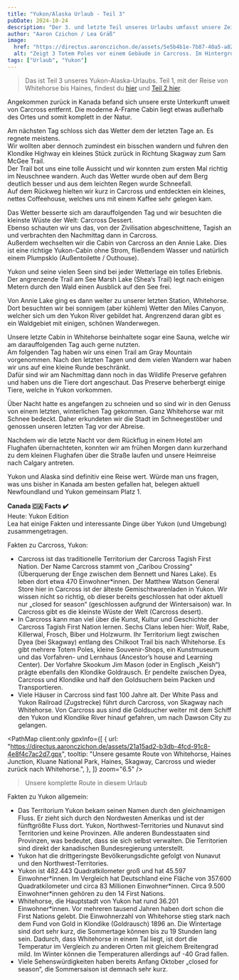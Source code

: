 ```yaml
---
title: "Yukon/Alaska Urlaub - Teil 3"
pubDate: 2024-10-24
description: "Der 3. und letzte Teil unseres Urlaubs umfasst unsere Zeit in Carcross, Whitehorse und Umgebung."
author: "Aaron Czichon / Lea Gräß"
image:
  href: "https://directus.aaronczichon.de/assets/5e5b4b1e-7b87-40a5-a82d-5d8c4baf36be.jpg?quality=70&width=1600"
  alt: "Zeigt 3 Totem Poles vor einem Gebäude in Carcross. Im Hintergrund die Berge und ein blauer Himmel mit ein paar Wolken."
tags: ["Urlaub", "Yukon"]
---
```



> Das ist Teil 3 unseres Yukon-Alaska-Urlaubs. Teil 1, mit der Reise von Whitehorse bis Haines, findest du [hier](https://canada.aaronczichon.de/blog/43-yukon-alaska-part1/) und [Teil 2 hier](https://canada.aaronczichon.de/blog/44-yukon-alaska-part2/).

Angekommen zurück in Kanada befand sich unsere erste Unterkunft unweit von Carcross entfernt. Die moderne A-Frame Cabin liegt etwas außerhalb des Ortes und somit komplett in der Natur.

Am nächsten Tag schloss sich das Wetter dem der letzten Tage an. Es regnete meistens.   
Wir wollten aber dennoch zumindest ein bisschen wandern und fuhren den Klondike Highway ein kleines Stück zurück in Richtung Skagway zum Sam McGee Trail.    
Der Trail bot uns eine tolle Aussicht und wir konnten zum ersten Mal richtig im Neuschnee wandern. Auch das Wetter wurde oben auf dem Berg deutlich besser und aus dem leichten Regen wurde Schneefall.   
Auf dem Rückweg hielten wir kurz in Carcross und entdeckten ein kleines, nettes Coffeehouse, welches uns mit einem Kaffee sehr gelegen kam.

<DirectusImage assetId="e6d45133-e47c-4953-9629-3892a5efea7c.jpg" />

Das Wetter besserte sich am darauffolgenden Tag und wir besuchten die kleinste Wüste der Welt: Carcross Dessert.    
Ebenso schauten wir uns das, von der Zivilisation abgeschnittene, Tagish an und verbrachten den Nachmittag dann in Carcross.   
Außerdem wechselten wir die Cabin von Carcross an den Annie Lake. Dies ist eine richtige Yukon-Cabin ohne Strom, fließendem Wasser und natürlich einem Plumpsklo (Außentoilette / Outhouse).

Yukon und seine vielen Seen sind bei jeder Wetterlage ein tolles Erlebnis.    
Der angrenzende Trail am See Marsh Lake (Shea‘s Trail) legt nach einigen Metern durch den Wald einen Ausblick auf den See frei.

Von Annie Lake ging es dann weiter zu unserer letzten Station, Whitehorse.   
Dort besuchten wir bei sonnigem (aber kühlem) Wetter den Miles Canyon, welcher sich um den Yukon River gebildet hat. Angrenzend daran gibt es ein Waldgebiet mit einigen, schönen Wanderwegen.   

<DirectusImage assetId="1ac5b357-e7da-4881-a59e-b5494442ec47.jpg" />

Unsere letzte Cabin in Whitehorse beinhaltete sogar eine Sauna, welche wir am darauffolgenden Tag auch gerne nutzten.    
Am folgenden Tag haben wir uns einen Trail am Gray Mountain vorgenommen. Nach den letzten Tagen und dem vielen Wandern war haben wir uns auf eine kleine Runde beschränkt.   
Dafür sind wir am Nachmittag dann noch in das Wildlife Preserve gefahren und haben uns die Tiere dort angeschaut. Das Preserve beherbergt einige Tiere, welche in Yukon vorkommen.    

<DirectusGallery folderName="45 Yukon Alaska Part 3" />

Über Nacht hatte es angefangen zu schneien und so sind wir in den Genuss von einem letzten, winterlichen Tag gekommen. Ganz Whitehorse war mit Schnee bedeckt. Daher erkundeten wir die Stadt im Schneegestöber und genossen unseren letzten Tag vor der Abreise.

Nachdem wir die letzte Nacht vor dem Rückflug in einem Hotel am Flughafen übernachteten, konnten wir am frühen Morgen dann kurzerhand zu dem kleinen Flughafen über die Straße laufen und unsere Heimreise nach Calgary antreten.

Yukon und Alaska sind definitiv eine Reise wert. Würde man uns fragen, was uns bisher in Kanada am besten gefallen hat, belegen aktuell Newfoundland und Yukon gemeinsam Platz 1.

**Canada 🇨🇦 Facts ✔️**  
Heute: Yukon Edition  
Lea hat einige Fakten und interessante Dinge über Yukon (und Umgebung) zusammengetragen.

Fakten zu Carcross, Yukon:   
-	Carcross ist das traditionelle Territorium der Carcross Tagish First Nation. Der Name Carcross stammt von „Caribou Crossing“ (Überquerung der Enge zwischen dem Bennett und Nares Lake). Es leben dort etwa 470 Einwohner*innen. Der Matthew Watson General Store hier in Carcross ist der älteste Gemischtwarenladen in Yukon. Wir wissen nicht so richtig, ob dieser bereits geschlossen hat oder aktuell nur „closed for season“ (geschlossen aufgrund der Wintersaison) war. In Carcross gibt es die kleinste Wüste der Welt (Carcross desert).   
-	In Carcross kann man viel über die Kunst, Kultur und Geschichte der Carcross Tagish First Nation lernen. Sechs Clans leben hier: Wolf, Rabe, Killerwal, Frosch, Biber und Holzwurm. Ihr Territorium liegt zwischen Dyea (bei Skagway) entlang des Chilkoot Trail bis nach Whitehorse. Es gibt mehrere Totem Poles, kleine Souvenir-Shops, ein Kunstmuseum und das Vorfahren- und Lernhaus (Ancestor’s house and Learning Center). Der Vorfahre Skookum Jim Mason (oder in Englisch „Keish“) prägte ebenfalls den Klondike Goldrausch. Er pendelte zwischen Dyea, Carcross und Klondike und half den Goldsuchern beim Packen und Transportieren.    
-	Viele Häuser in Carcross sind fast 100 Jahre alt. Der White Pass and Yukon Railroad (Zugstrecke) führt durch Carcross, von Skagway nach Whitehorse. Von Carcross aus sind die Goldsucher weiter mit dem Schiff den Yukon und Klondike River hinauf gefahren, um nach Dawson City zu gelangen. 

<PathMap
  client:only
  gpxInfo={[
    {
      url: "https://directus.aaronczichon.de/assets/21a15ad2-b3db-4fcd-91c8-4e8f4c7ac2d7.gpx",
      tooltip:
        "Unsere gesamte Route von Whitehorse, Haines Junction, Kluane National Park, Haines, Skagway, Carcross und wieder zurück nach Whitehorse.",
    },
  ]}
  zoom="6.5"
/>
> Unsere komplette Route in diesem Urlaub


Fakten zu Yukon allgemein:   
-	Das Territorium Yukon bekam seinen Namen durch den gleichnamigen Fluss. Er zieht sich durch den Nordwesten Amerikas und ist der fünftgrößte Fluss dort. Yukon, Northwest-Territories und Nunavut sind Territorien und keine Provinzen. Alle anderen Bundesstaaten sind Provinzen, was bedeutet, dass sie sich selbst verwalten. Die Territorien sind direkt der kanadischen Bundesregierung unterstellt.    
-	Yukon hat die drittgeringste Bevölkerungsdichte gefolgt von Nunavut und den Northwest-Territories.
-	Yukon ist 482.443 Quadratkilometer groß und hat 45.597 Einwohner\*innen. Im Vergleich hat Deutschland eine Fläche von 357.600 Quadratkilometer und circa 83 Millionen Einwohner\*innen. Circa 9.500 Einwohner\*innen gehören zu den 14 First Nations.    
-	Whitehorse, die Hauptstadt von Yukon hat rund 36.201 Einwohner\*innen. Vor mehreren tausend Jahren haben dort schon die First Nations gelebt. Die Einwohnerzahl von Whitehorse stieg stark nach dem Fund von Gold in Klondike (Goldrausch) 1896 an. Die Wintertage sind dort sehr kurz, die Sommertage können bis zu 19 Stunden lang sein. Dadurch, dass Whitehorse in einem Tal liegt, ist dort die Temperatur im Vergleich zu anderen Orten mit gleichem Breitengrad mild. Im Winter können die Temperaturen allerdings auf -40 Grad fallen.    
-	Viele Sehenswürdigkeiten haben bereits Anfang Oktober „closed for season“, die Sommersaison ist demnach sehr kurz.    